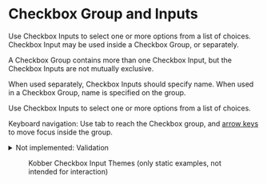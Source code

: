 
<Meta of={CheckboxStories} />

# Checkbox Group and Inputs

Use Checkbox Inputs to select one or more options from a list of choices. Checkbox Input may be used inside a Checkbox Group, or separately.

A Checkbox Group contains more than one Checkbox Input, but the Checkbox Inputs are not mutually exclusive.

When used separately, Checkbox Inputs should specify name. When used in a Checkbox Group, name is specified on the group.

Use Checkbox Inputs to select one or more options from a list of choices.

Keyboard navigation: Use tab to reach the Checkbox group, and <a href="https://www.w3.org/WAI/ARIA/apg/practices/keyboard-interface/#:~:text=A%20primary%20keyboard,multiple%20focusable%20elements.">arrow keys</a> to move focus inside the group.

<details>
  <summary>Not implemented: Validation</summary>
  <ul>
    <li>Reason: No use cases yet.</li>
    <li>
      Initial thoughts: Validation requires an amount of logic that should work similarly across groups of input
      elements. Is that amount of logic necessary to duplicate in react version?
    </li>
  </ul>
</details>

<figure>
  <figcaption>Kobber Checkbox Input Themes (only static examples, not intended for interaction)</figcaption>
  <Story of={CheckboxStories.Themes} />
</figure>
